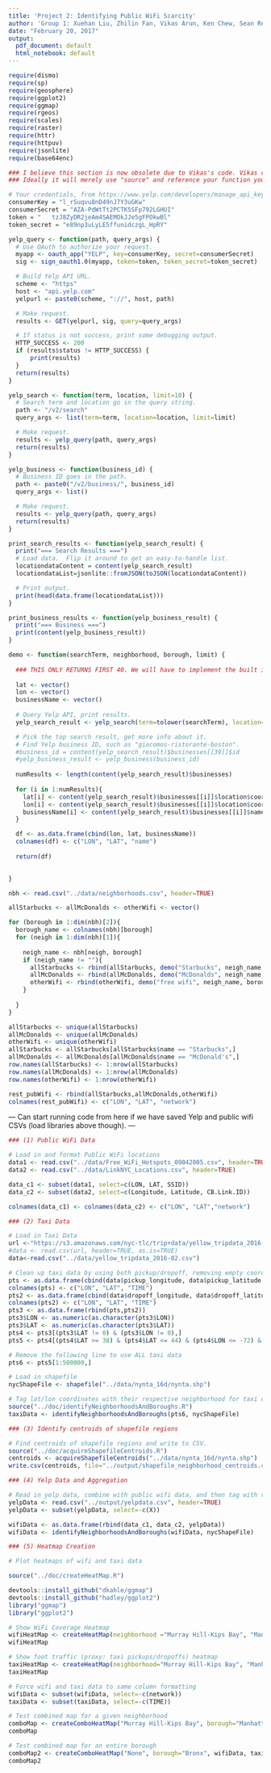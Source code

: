 ```yaml
---
title: 'Project 2: Identifying Public WiFi Scarcity'
author: 'Group 1: Xuehan Liu, Zhilin Fan, Vikas Arun, Ken Chew, Sean Reddy'
date: "February 20, 2017"
output:
  pdf_document: default
  html_notebook: default
---
```


```r

require(dismo)
require(sp)
require(geosphere)
require(ggplot2)
require(ggmap)
require(rgeos)
require(scales)
require(raster)
require(httr)
require(httpuv)
require(jsonlite)
require(base64enc)

```

```r


### I believe this section is now obsolete due to Vikas's code. Vikas can you please edit this to reflect your changes?
### Ideally it will merely use "source" and reference your function you created, similarly to later code blocks.

# Your credentials, from https://www.yelp.com/developers/manage_api_keys
consumerKey = "l_rSuqvu8nD49nJ7Y3uGKw"
consumerSecret = "AZA-PdWtTt2PCTK5SFp792LGHUI"
token = "	tzJ8ZyDR2jeAm4SAEMOkJJe5gFPOkwBl"
token_secret = "e89np3uLyLE5ffunidczgL_HpRY"

yelp_query <- function(path, query_args) {
  # Use OAuth to authorize your request.
  myapp <- oauth_app("YELP", key=consumerKey, secret=consumerSecret)
  sig <- sign_oauth1.0(myapp, token=token, token_secret=token_secret)

  # Build Yelp API URL.
  scheme <- "https"
  host <- "api.yelp.com"
  yelpurl <- paste0(scheme, "://", host, path)

  # Make request.
  results <- GET(yelpurl, sig, query=query_args)

  # If status is not success, print some debugging output.
  HTTP_SUCCESS <- 200
  if (results$status != HTTP_SUCCESS) {
      print(results)
  }
  return(results)
}

yelp_search <- function(term, location, limit=10) {
  # Search term and location go in the query string.
  path <- "/v2/search"
  query_args <- list(term=term, location=location, limit=limit)

  # Make request.
  results <- yelp_query(path, query_args)
  return(results)
}

yelp_business <- function(business_id) {
  # Business ID goes in the path.
  path <- paste0("/v2/business/", business_id)
  query_args <- list()

  # Make request.
  results <- yelp_query(path, query_args)
  return(results)
}

print_search_results <- function(yelp_search_result) {
  print("=== Search Results ===")
  # Load data.  Flip it around to get an easy-to-handle list.
  locationdataContent = content(yelp_search_result)
  locationdataList=jsonlite::fromJSON(toJSON(locationdataContent))

  # Print output.
  print(head(data.frame(locationdataList)))
}

print_business_results <- function(yelp_business_result) {
  print("=== Business ===")
  print(content(yelp_business_result))
}

demo <- function(searchTerm, neighborhood, borough, limit) {
  
  ### THIS ONLY RETURNS FIRST 40. We will have to implement the built in "offset" to acquire ALL results.
  
  lat <- vector()
  lon <- vector()
  businessName <- vector()
  
  # Query Yelp API, print results.
  yelp_search_result <- yelp_search(term=tolower(searchTerm), location=paste0(neighborhood, ", " , borough,", NY"), limit=limit)

  # Pick the top search result, get more info about it.
  # Find Yelp business ID, such as "giacomos-ristorante-boston".
  #business_id = content(yelp_search_result)$businesses[[39]]$id
  #yelp_business_result <- yelp_business(business_id)
  
  numResults <- length(content(yelp_search_result)$businesses)
  
  for (i in 1:numResults){
    lat[i] <- content(yelp_search_result)$businesses[[i]]$location$coordinate$latitude
    lon[i] <- content(yelp_search_result)$businesses[[i]]$location$coordinate$longitude
    businessName[i] <- content(yelp_search_result)$businesses[[i]]$name
  }

  df <- as.data.frame(cbind(lon, lat, businessName))
  colnames(df) <- c("LON", "LAT", "name")
  
  return(df)
  

}

nbh <- read.csv("../data/neighborhoods.csv", header=TRUE)

allStarbucks <- allMcDonalds <- otherWifi <- vector()

for (borough in 1:dim(nbh)[2]){
  borough_name <- colnames(nbh)[borough]
  for (neigh in 1:dim(nbh)[1]){
    
    neigh_name <- nbh[neigh, borough]
    if (neigh_name != ""){
      allStarbucks <- rbind(allStarbucks, demo("Starbucks", neigh_name, borough_name, 40))
      allMcDonalds <- rbind(allMcDonalds, demo("McDonalds", neigh_name, borough_name, 40))
      otherWifi <- rbind(otherWifi, demo("free wifi", neigh_name, borough_name, 40))
    }
    
  }
}

allStarbucks <- unique(allStarbucks)
allMcDonalds <- unique(allMcDonalds)
otherWifi <- unique(otherWifi)
allStarbucks <- allStarbucks[allStarbucks$name == "Starbucks",]
allMcDonalds <- allMcDonalds[allMcDonalds$name == "McDonald's",]
row.names(allStarbucks) <- 1:nrow(allStarbucks)
row.names(allMcDonalds) <- 1:nrow(allMcDonalds)
row.names(otherWifi) <- 1:nrow(otherWifi)

rest_pubWifi <- rbind(allStarbucks,allMcDonalds,otherWifi)
colnames(rest_pubWifi) <- c("LON", "LAT", "network")

```

 ---  Can start running code from here if we have saved Yelp and public wifi CSVs (load libraries above though). ---

```r

### (1) Public WiFi Data

# Load in and format Public WiFi locations
data1 <- read.csv("../data/Free_WiFi_Hotspots_09042005.csv", header=TRUE)
data2 <- read.csv("../data/LinkNYC_Locations.csv", header=TRUE)

data_c1 <- subset(data1, select=c(LON, LAT, SSID))
data_c2 <- subset(data2, select=c(Longitude, Latitude, CB.Link.ID))

colnames(data_c1) <- colnames(data_c2) <- c("LON", "LAT","network")

```

```r

### (2) Taxi Data

# Load in Taxi Data
url <-"https://s3.amazonaws.com/nyc-tlc/trip+data/yellow_tripdata_2016-02.csv"
#data <- read.csv(url, header=TRUE, as.is=TRUE)
data<-read.csv("../data/yellow_tripdata_2016-02.csv")

# Clean up taxi data by using both pickup/dropoff, removing empty coordinates, and removing likely erroneous coordinates.
pts <- as.data.frame(cbind(data$pickup_longitude, data$pickup_latitude, data$tpep_pickup_datetime))
colnames(pts) <- c("LON", "LAT", "TIME")
pts2 <- as.data.frame(cbind(data$dropoff_longitude, data$dropoff_latitude, data$tpep_dropoff_datetime))
colnames(pts2) <- c("LON", "LAT", "TIME")
pts3 <- as.data.frame(rbind(pts,pts2))
pts3$LON <- as.numeric(as.character(pts3$LON))
pts3$LAT <- as.numeric(as.character(pts3$LAT))
pts4 <- pts3[(pts3$LAT != 0) & (pts3$LON != 0),]
pts5 <- pts4[(pts4$LAT >= 38) & (pts4$LAT <= 44) & (pts4$LON <= -72) & (pts4$LON >= -76),]

# Remove the following line to use ALL taxi data
pts6 <- pts5[1:500000,]

# Load in shapefile
nycShapeFile <- shapefile("../data/nynta_16d/nynta.shp")

# Tag lat/lon coordinates with their respective neighborhood for taxi data
source("../doc/identifyNeighborhoodsAndBoroughs.R")
taxiData <- identifyNeighborhoodsAndBoroughs(pts6, nycShapeFile)

```


```r

### (3) Identify centroids of shapefile regions

# Find centroids of shapefile regions and write to CSV.
source("../doc/acquireShapefileCentroids.R")
centroids <- acquireShapefileCentroids("../data/nynta_16d/nynta.shp")
write.csv(centroids, file="../output/shapefile_neighborhood_centroids.csv")
```

```r

### (4) Yelp Data and Aggregation

# Read in yelp data, combine with public wifi data, and then tag with respective neighborhood based on lon/lat
yelpData <- read.csv("../output/yelpdata.csv", header=TRUE)
yelpData <- subset(yelpData, select=-c(X))

wifiData <- as.data.frame(rbind(data_c1, data_c2, yelpData))
wifiData <- identifyNeighborhoodsAndBoroughs(wifiData, nycShapeFile)
```

```r

### (5) Heatmap Creation

# Plot heatmaps of wifi and taxi data

source("../doc/createHeatMap.R")

devtools::install_github("dkahle/ggmap")
devtools::install_github("hadley/ggplot2")
library("ggmap")
library("ggplot2")

# Show WiFi Coverage Heatmap
wifiHeatMap <- createHeatMap(neighborhood ="Murray Hill-Kips Bay", "Manhattan", wifiData, "blue")
wifiHeatMap

# Show foot traffic (proxy: taxi pickups/dropoffs) heatmap
taxiHeatMap <- createHeatMap(neighborhood="Murray Hill-Kips Bay", "Manhattan", taxiData, "red")
taxiHeatMap

# Force wifi and taxi data to same column formatting
wifiData <- subset(wifiData, select=-c(network))
taxiData <- subset(taxiData, select=-c(TIME))

# Test combined map for a given neighborhood
comboMap <- createComboHeatMap("Murray Hill-Kips Bay", borough="Manhattan", wifiData, taxiData, "blue", "red")
comboMap

# Test combined map for an entire borough
comboMap2 <- createComboHeatMap("None", borough="Bronx", wifiData, taxiData, "blue", "red")
comboMap2
```
